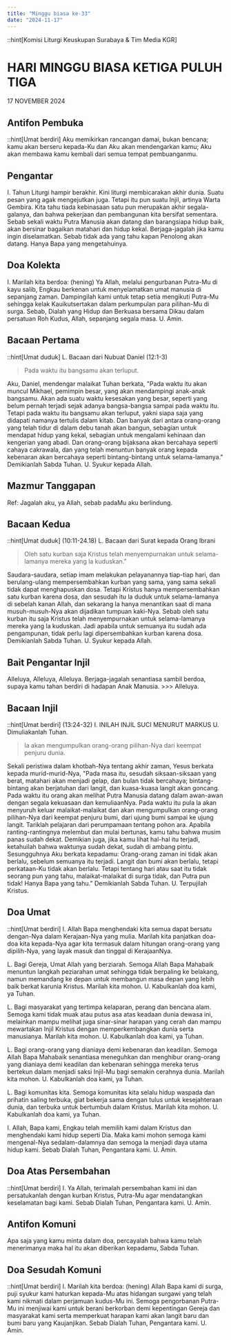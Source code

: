 ```yaml
---
title: "Minggu biasa ke-33"
date: "2024-11-17"
---
```


::hint[Komisi Liturgi Keuskupan Surabaya & Tim Media KGR]
# HARI MINGGU BIASA KETIGA PULUH TIGA
17 NOVEMBER 2024

## Antifon Pembuka
::hint[Umat berdiri]
Aku memikirkan rancangan damai, bukan bencana; kamu akan berseru kepada-Ku dan Aku akan mendengarkan kamu; Aku akan membawa kamu kembali dari semua tempat pembuanganmu.

## Pengantar
I. Tahun Liturgi hampir berakhir. Kini liturgi membicarakan akhir dunia. Suatu pesan yang agak mengejutkan juga. Tetapi itu pun suatu Injil, artinya Warta Gembira. Kita tahu tiada kebinasaan satu pun merupakan akhir segala-galanya, dan bahwa pekerjaan dan pembangunan kita bersifat sementara. Sebab sekali waktu Putra Manusia akan datang dan barangsiapa hidup baik, akan bersinar bagaikan matahari dan hidup kekal. Berjaga-jagalah jika kamu ingin diselamatkan. Sebab tidak ada yang tahu kapan Penolong akan datang. Hanya Bapa yang mengetahuinya.

## Doa Kolekta
I. Marilah kita berdoa: (hening)
Ya Allah, melalui pengurbanan Putra-Mu di kayu salib, Engkau berkenan untuk menyelamatkan umat manusia di sepanjang zaman. Dampingilah kami untuk tetap setia mengikuti Putra-Mu sehingga kelak Kauikutsertakan dalam perkumpulan para pilihan-Mu di surga. Sebab, Dialah yang Hidup dan Berkuasa bersama Dikau dalam persatuan Roh Kudus, Allah, sepanjang segala masa. 
U. Amin.

## Bacaan Pertama
::hint[Umat duduk]
L. Bacaan dari Nubuat Daniel (12:1-3)
> Pada waktu itu bangsamu akan terluput.

Aku, Daniel, mendengar malaikat Tuhan berkata, "Pada waktu itu akan muncul Mikhael, pemimpin besar, yang akan mendampingi anak-anak bangsamu. Akan ada suatu waktu kesesakan yang besar, seperti yang belum pernah terjadi sejak adanya bangsa-bangsa sampai pada waktu itu. Tetapi pada waktu itu bangsamu akan terluput, yakni siapa saja yang didapati namanya tertulis dalam kitab. Dan banyak dari antara orang-orang yang telah tidur di dalam debu tanah akan bangun, sebagian untuk mendapat hidup yang kekal, sebagian untuk mengalami kehinaan dan kengerian yang abadi. Dan orang-orang bijaksana akan bercahaya seperti cahaya cakrawala, dan yang telah menuntun banyak orang kepada kebenaran akan bercahaya seperti bintang-bintang untuk selama-lamanya."
Demikianlah Sabda Tuhan.
U. Syukur kepada Allah.

## Mazmur Tanggapan
Ref: Jagalah aku, ya Allah, sebab padaMu aku berlindung.

## Bacaan Kedua
::hint[Umat duduk] (10:11-24.18)
L. Bacaan dari Surat kepada Orang Ibrani
> Oleh satu kurban saja Kristus telah menyempurnakan untuk selama-lamanya mereka yang la kuduskan."

Saudara-saudara, setiap imam melakukan pelayanannya tiap-tiap hari, dan berulang-ulang mempersembahkan kurban yang sama, yang sama sekali tidak dapat menghapuskan dosa. Tetapi Kristus hanya mempersembahkan satu kurban karena dosa, dan sesudah itu la duduk untuk selama-lamanya di sebelah kanan Allah, dan sekarang la hanya menantikan saat di mana musuh-musuh-Nya akan dijadikan tumpuan kaki-Nya. Sebab oleh satu kurban itu saja Kristus telah menyempurnakan untuk selama-lamanya mereka yang la kuduskan. Jadi apabila untuk semuanya itu sudah ada pengampunan, tidak perlu lagi dipersembahkan kurban karena dosa. Demikianlah Sabda Tuhan.
U. Syukur kepada Allah.

## Bait Pengantar Injil
Alleluya, Alleluya, Alleluya.
Berjaga-jagalah senantiasa sambil berdoa, supaya kamu tahan berdiri di hadapan Anak Manusia.
\>\>\> Alleluya.

## Bacaan Injil
::hint[Umat berdiri] (13:24-32)
I. INILAH INJIL SUCI MENURUT MARKUS
U. Dimuliakanlah Tuhan.
> Ia akan mengumpulkan orang-orang pilihan-Nya dari keempat penjuru dunia.

Sekali peristiwa dalam khotbah-Nya tentang akhir zaman, Yesus berkata kepada murid-murid-Nya, "Pada masa itu, sesudah siksaan-siksaan yang berat, matahari akan menjadi gelap, dan bulan tidak bercahaya; bintang-bintang akan berjatuhan dari langit, dan kuasa-kuasa langit akan goncang. Pada waktu itu orang akan melihat Putra Manusia datang dalam awan-awan dengan segala kekuasaan dan kemuliaanNya. Pada waktu itu pula la akan menyuruh keluar malaikat-malaikat dan akan mengumpulkan orang-orang pilihan-Nya dari keempat penjuru bumi, dari ujung bumi sampai ke ujung langit. Tariklah pelajaran dari perumpamaan tentang pohon ara. Apabila ranting-rantingnya melembut dan mulai bertunas, kamu tahu bahwa musim panas sudah dekat. Demikian juga, jika kamu lihat hal-hal itu terjadi, ketahuilah bahwa waktunya sudah dekat, sudah di ambang pintu. Sesungguhnya Aku berkata kepadamu: Orang-orang zaman ini tidak akan berlalu, sebelum semuanya itu terjadi. Langit dan bumi akan berlalu, tetapi perkataan-Ku tidak akan berlalu. Tetapi tentang hari atau saat itu tidak seorang pun yang tahu, malaikat-malaikat di surga tidak, dan Putra pun tidak! Hanya Bapa yang tahu." Demikianlah Sabda Tuhan.
U. Terpujilah Kristus.

## Doa Umat
::hint[Umat berdiri]
I. Allah Bapa menghendaki kita semua dapat bersatu dengan-Nya dalam Kerajaan-Nya yang mulia. Marilah kita panjatkan doa-doa kita kepada-Nya agar kita termasuk dalam hitungan orang-orang yang dipilih-Nya, yang layak masuk dan tinggal di KerajaanNya.

L. Bagi Gereja, Umat Allah yang berziarah. Semoga Allah Bapa Mahabaik menuntun langkah peziarahan umat sehingga tidak berpaling ke belakang, namun memandang ke depan untuk membangun masa depan yang lebih baik berkat karunia Kristus. Marilah kita mohon.
U. Kabulkanlah doa kami, ya Tuhan.

L. Bagi masyarakat yang tertimpa kelaparan, perang dan bencana alam. Semoga kami tidak muak atau putus asa atas keadaan dunia dewasa ini, melainkan mampu melihat juga sinar-sinar harapan yang cerah dan mampu mewartakan Injil Kristus dengan memperkembangkan dunia serta manusianya. Marilah kita mohon.
U. Kabulkanlah doa kami, ya Tuhan.

L. Bagi orang-orang yang dianiaya demi kebenaran dan keadilan. Semoga Allah Bapa Mahabaik senantiasa meneguhkan dan menghibur orang-orang yang dianiaya demi keadilan dan kebenaran sehingga mereka terus bertekun dalam menjadi saksi Injil-Mu bagi semakin cerahnya dunia. Marilah kita mohon.
U. Kabulkanlah doa kami, ya Tuhan.

L. Bagi komunitas kita. Semoga komunitas kita selalu hidup waspada dan prihatin saling terbuka, giat bekerja sama dengan tulus untuk kesejahteraan dunia, dan terbuka untuk bertumbuh dalam Kristus. Marilah kita mohon.
U. Kabulkanlah doa kami, ya Tuhan.

I. Allah, Bapa kami, Engkau telah memilih kami dalam Kristus dan menghendaki kami hidup seperti Dia. Maka kami mohon semoga kami mengenal-Nya sedalam-dalamnya dan semoga la menjadi daya utama hidup kami. Sebab Dialah Tuhan, Pengantara kami.
U. Amin.

## Doa Atas Persembahan
::hint[Umat berdiri]
I. Ya Allah, terimalah persembahan kami ini dan persatukanlah dengan kurban Kristus, Putra-Mu agar mendatangkan keselamatan bagi kami. Sebab Dialah Tuhan, Pengantara kami.
U. Amin.

## Antifon Komuni
Apa saja yang kamu minta dalam doa, percayalah bahwa kamu telah menerimanya maka hal itu akan diberikan kepadamu, Sabda Tuhan.

## Doa Sesudah Komuni
::hint[Umat berdiri]
I. Marilah kita berdoa: (hening)
Allah Bapa kami di surga, puji syukur kami haturkan kepada-Mu atas hidangan surgawi yang telah kami nikmati dalam perjamuan kudus-Mu ini. Semoga pengorbanan Putra-Mu ini menjiwai kami untuk berani berkorban demi kepentingan Gereja dan masyarakat kami serta memperkuat harapan kami akan langit baru dan bumi baru yang Kaujanjikan. Sebab Dialah Tuhan, Pengantara kami.
U. Amin.